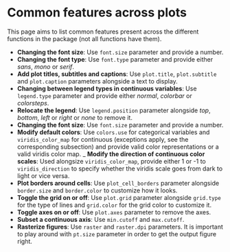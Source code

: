 # Common features across plots {.unnumbered}

This page aims to list common features present across the different functions in the package (not all functions have them).

-   **Changing the font size**: Use `font.size` parameter and provide a number.
-   **Changing the font type**: Use `font.type` parameter and provide either *sans*, *mono* or *serif*.
-   **Add plot titles, subtitles and captions**: Use `plot.title`, `plot.subtitle` and `plot.caption` parameters alongside a text to display.
-   **Changing between legend types in continuous variables**: Use `legend.type` parameter and provide either *normal*, *colorbar* or *colorsteps*.
-   **Relocate the legend**: Use `legend.position` parameter alongside *top*, *bottom*, *left* or *right* or *none* to remove it.
-   **Changing the font size**: Use `font.size` parameter and provide a number.
-   **Modify default colors**: Use `colors.use` for categorical variables and `viridis_color_map` for continuous (exceptions apply, see the corresponding subsection) and provide valid color representations or a valid viridis color map. \_ **Modify the direction of continuous color scales**: Used alongsize `viridis_color_map`, provide either 1 or -1 to `viridis_direction` to specify whether the viridis scale goes from dark to light or vice versa.
-   **Plot borders around cells**: Use `plot_cell_borders` parameter alongside `border.size` and `border.color` to customize how it looks.
-   **Toggle the grid on or off**: Use `plot.grid` parameter alongside `grid.type` for the type of lines and `grid.color` for the grid color to customize it.
-   **Toggle axes on or off**: Use `plot.axes` parameter to remove the axes.
-   **Subset a continuous axis**: Use `min.cutoff` and `max.cutoff`. 
-   **Rasterize figures**: Use `raster` and `raster.dpi` parameters. It is important to play around with `pt.size` parameter in order to get the output figure right.
